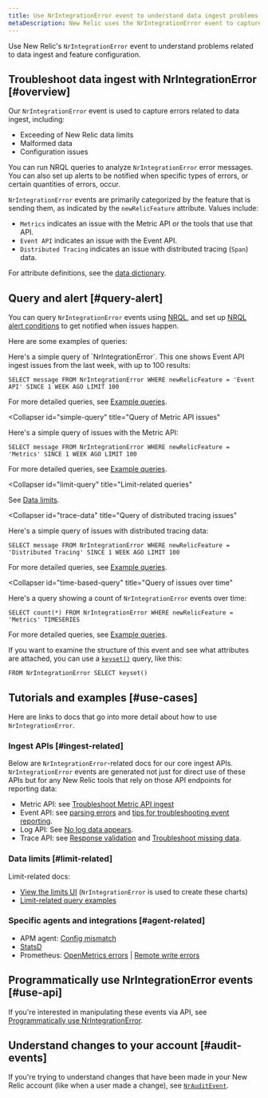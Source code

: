 ```yaml
---
title: Use NrIntegrationError event to understand data ingest problems
metaDescription: New Relic uses the NrIntegrationError event to capture problems with data ingest and limits. 
---
```


Use New Relic's `NrIntegrationError` event to understand problems related to data ingest and feature configuration.  

## Troubleshoot data ingest with NrIntegrationError [#overview]

Our `NrIntegrationError` event is used to capture errors related to data ingest, including: 

* Exceeding of New Relic data limits 
* Malformed data
* Configuration issues

You can run NRQL queries to analyze `NrIntegrationError` error messages. You can also set up alerts to be notified when specific types of errors, or certain quantities of errors, occur. 

`NrIntegrationError` events are primarily categorized by the feature that is sending them, as indicated by the `newRelicFeature` attribute. Values include: 

* `Metrics` indicates an issue with the Metric API or the tools that use that API.
* `Event API` indicates an issue with the Event API. 
* `Distributed Tracing` indicates an issue with distributed tracing (`Span`) data. 

For attribute definitions, see the [data dictionary](/attribute-dictionary/?event=NrIntegrationError). 

## Query and alert [#query-alert]

You can query `NrIntegrationError` events using [NRQL](/docs/query-your-data/nrql-new-relic-query-language/get-started/introduction-nrql-new-relics-query-language), and set up [NRQL alert conditions](/docs/alerts-applied-intelligence/new-relic-alerts/alert-conditions/create-nrql-alert-conditions) to get notified when issues happen. 

Here are some examples of queries: 

<CollapserGroup>
  <Collapser
    id="simple-query"
    title="Query of Event API issues"
  >
Here's a simple query of `NrIntegrationError`. This one shows Event API ingest issues from the last week, with up to 100 results: 

```
SELECT message FROM NrIntegrationError WHERE newRelicFeature = 'Event API' SINCE 1 WEEK AGO LIMIT 100
```

For more detailed queries, see [Example queries](#use-cases).
</Collapser>

  <Collapser
    id="simple-query"
    title="Query of Metric API issues"
  >

Here's a simple query of issues with the Metric API: 

```
SELECT message FROM NrIntegrationError WHERE newRelicFeature = 'Metrics' SINCE 1 WEEK AGO LIMIT 100
```

For more detailed queries, see [Example queries](#use-cases).
</Collapser>

  <Collapser
    id="limit-query"
    title="Limit-related queries"
  >
See [Data limits](#limit-related).

</Collapser>


  <Collapser
    id="trace-data"
    title="Query of distributed tracing issues"
  >

Here's a simple query of issues with distributed tracing data: 

```
SELECT message FROM NrIntegrationError WHERE newRelicFeature = 'Distributed Tracing' SINCE 1 WEEK AGO LIMIT 100
```

For more detailed queries, see [Example queries](#use-cases).
</Collapser>

  <Collapser
    id="time-based-query"
    title="Query of issues over time"
  >
Here's a query showing a count of `NrIntegrationError` events over time: 

```
SELECT count(*) FROM NrIntegrationError WHERE newRelicFeature = 'Metrics' TIMESERIES
```

For more detailed queries, see [Example queries](#use-cases).

</Collapser>
</CollapserGroup>

If you want to examine the structure of this event and see what attributes are attached, you can use a [`keyset()`](/docs/query-your-data/nrql-new-relic-query-language/get-started/nrql-syntax-clauses-functions/#keyset) query, like this: 

```
FROM NrIntegrationError SELECT keyset()
```

## Tutorials and examples [#use-cases]

Here are links to docs that go into more detail about how to use `NrIntegrationError`. 

### Ingest APIs [#ingest-related]

Below are `NrIntegrationError`-related docs for our core ingest APIs. `NrIntegrationError` events are generated not just for direct use of these APIs but for any New Relic tools that rely on those API endpoints for reporting data: 

* Metric API: see [Troubleshoot Metric API ingest](/docs/telemetry-data-platform/ingest-apis/metric-api/troubleshoot-nrintegrationerror-events)
* Event API: see [parsing errors](/docs/telemetry-data-platform/ingest-apis/introduction-event-api/#errors-parsing) and [tips for troubleshooting event reporting](/docs/telemetry-data-platform/ingest-apis/introduction-event-api/#nrIntegration).
* Log API: See [No log data appears](/docs/logs/log-management/troubleshooting/no-log-data-appears-ui).
* Trace API: see [Response validation](/docs/distributed-tracing/trace-api/trace-api-general-requirements-limits/#response-validation) and [Troubleshoot missing data](/docs/apm/distributed-tracing/trace-api/troubleshooting-missing-trace-api-data).

### Data limits [#limit-related]

Limit-related docs: 
* [View the limits UI](/docs/telemetry-data-platform/manage-data/view-system-limits) (`NrIntegrationError` is used to create these charts)
* [Limit-related query examples](/docs/telemetry-data-platform/manage-data/query-limits)  

### Specific agents and integrations [#agent-related]

* APM agent: [Config mismatch](/docs/agents/manage-apm-agents/troubleshooting/agent-nrintegrationerrors-appear-insights)
* [StatsD](/docs/integrations/host-integrations/host-integrations-list/statsd-monitoring-integration-version-2)
* Prometheus: [OpenMetrics errors](/docs/integrations/prometheus-integrations/troubleshooting/rate-limit-errors-prometheus-integration) | [Remote write errors](/docs/integrations/prometheus-integrations/install-configure-remote-write/remote-write-errors-error-messages)

## Programmatically use NrIntegrationError events [#use-api]

If you're interested in manipulating these events via API, see [Programmatically use NrIntegrationError](/docs/telemetry-data-platform/ingest-apis/metric-api/troubleshoot-nrintegrationerror-events/#programmatically-retrieve-nrintegrationerror-events). 

## Understand changes to your account [#audit-events]

If you're trying to understand changes that have been made in your New Relic account (like when a user made a change), see [`NrAuditEvent`](/docs/telemetry-data-platform/understand-data/event-data/nrauditevent-event-data-query-examples). 
